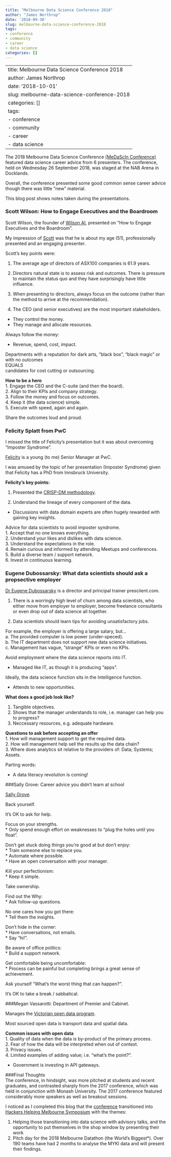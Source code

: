 ```yaml
---
title: "Melbourne Data Science Conference 2018"
author: "James Northrop"
date: '2018-09-30'
slug: melbourne-data-science-conference-2018
tags:
- conference
- community
- career
- data science
categories: []
---
```

---
title: Melbourne Data Science Conference 2018
author: James Northrop
date: '2018-10-01'
slug: melbourne-data-science-conference-2018
categories: []
tags:
  - conference
  - community
  - career
  - data science
---


The 2018 Melbourne Data Science Conference [(MeDaScIn Conference)](http://www.datasciencemelbourne.com/medascin2018/) featured data science career advice from 6 presenters.  The conference, held on Wednesday 26 September 2018, was staged at the NAB Arena in Docklands.  

Overall, the conference presented some good common sense career advice though there was little "new" material.  

This blog post shows notes taken during the presentations.


### Scott Wilson: How to Engage Executives and the Boardroom

Scott Wilson, the founder of [Wilson AI](http://www.wilsonai.com/), presented on "How to Engage Executives and the Boardroom".

My impression of [Scott](https://www.linkedin.com/in/wilsondscott/) was that he is about my age (51), professionally presented and an engaging presenter.

Scott's key points were:

1. The average age of directors of ASX100 companies is 61.9 years.  

2. Directors natural state is to assess risk and outcomes.  There is pressure to maintain the status quo and they have surprisingly have little influence.  

3. When presenting to directors, always focus on the outcome (rather than the method to arrive at the recommendation).  

4. The CEO (and senior executives) are the most important stakeholders.  
  + They control the money.  
  + They manage and allocate resources.
  
Always follow the money:

* Revenue, spend, cost, impact.  

Departments with a reputation for dark arts, "black box", "black magic" or with no outcomes  
EQUALS    
candidates for cost cutting or outsourcing.

**How to be a hero**  
1. Engage the CEO and the C-suite (and then the board).  
2. Align to their KPIs and company strategy.  
3. Follow the money and focus on outcomes.  
4. Keep it (the data science) simple.  
5. Execute with speed, again and again.

Share the outcomes loud and proud.


### Felicity Splatt from PwC  

I missed the title of Felicity's presentation but it was about overcoming "Imposter Syndrome".  

[Felicity](https://www.linkedin.com/in/felicity-splatt/) is a young (to me) Senior Manager at PwC.  

I was amused by the topic of her presentation (Imposter Syndrome) given that Felicity has a PhD from Innsbruck University.  

**Felicity's key points: ** 

1. Presented the [CRISP-DM methodology](https://en.wikipedia.org/wiki/Cross-industry_standard_process_for_data_mining).  

2. Understand the lineage of every component of the data.  
* Discussions with data domain experts are often hugely rewarded with gaining key insights.  

Advice for data scientists to avoid imposter syndrome.  
1. Accept that no one knows everything.  
2. Understand your likes and dislikes with data science.  
3. Understand the expectations in the role.  
4. Remain curious and informed by attending Meetups and conferences.  
5. Build a diverse team / support network.  
6. Invest in continuous learning.  


### Eugene Dubossarsky: What data scientists should ask a propsective employer  

[Dr Eugene Dubossarsky](https://www.linkedin.com/in/eugene-dubossarsky-09208a1/) is a director and principal trainer presciient.com.

1. There is a worringly high level of churn among data scientists, who either move from employer to employer, become freelance consultants or even drop out of data science all together.  

2. Data scientists should learn tips for avoiding unsatisfactory jobs.

For example, the employer is offering a large salary, but...  
a. The provided computer is low power (under-speced).  
b. The IT department does not support new data science initiatives.  
c. Management has vague, "strange" KPIs or even no KPIs.  

Avoid employment where the data science reports into IT.  

* Managed like IT, as though it is producing "apps".  

Ideally, the data science function sits in the Intelligence function.  

* Attends to new opportunities.  

**What does a good job look like?**  

1. Tangible objectives.
2. Shows that the manager understands to role, i.e. manager can help you to progress?
3. Neccessary resources, e.g. adequate hardware.  

**Questions to ask before accepting an offer**  
1. How will management support to get the required data.  
2. How will management help sell the results up the data chain?  
3. Where does analytics sit relative to the providers of: Data; Systems; Assets.  
  
Parting words:  

* A data literacy revolution is coming!  

###Sally Grove: Career advice you didn't learn at school  

[Sally Grove](https://www.linkedin.com/in/sally-grove-6007a221/).  

Back yourself.  

It's OK to ask for help.  

Focus on your strengths.  
* Only spend enough effort on weaknesses to "plug the holes until you float".  

Don't get stuck doing things you're good at but don't enjoy:  
* Train someone else to replace you.  
* Automate where possible.  
* Have an open conversation with your manager.  

Kill your perfectionism:  
* Keep it simple.  

Take ownership.  

Find out the Why:  
* Ask follow-up questions.

No one cares how you got there:  
* Tell them the insights.  

Don't hide in the corner:  
* Have conversations, not emails.  
* Say "hi!".  

Be aware of office politics:  
* Build a support network.  

Get comfortable being uncomfortable:  
* Process can be painful but completing brings a great sense of achievement.  

Ask yourself "What's the worst thing that can happen?".

It's OK to take a break / sabbatical.  


###Megan Vassarotti: Department of Premier and Cabinet.  

Manages the [Victorian open data program](https://www.data.vic.gov.au/).

Most sourced open data is transport data and spatial data.  

**Common issues with open data**  
1. Quality of data when the data is by-product of the primary process.  
2. Fear of how the data will be interpreted when out of context.  
3. Privacy issues.  
4. Limited examples of adding value; i.e. "what's the point?".  

* Government is investing in API gateways.  

###Final Thoughts  
The conference, in hindsight, was more pitched at students and recent graduates, and contrasted sharply from the 2017 conference, which was held in conjunction with Monash University.  The 2017 conference featured considerably more speakers as well as breakout sessions.  

I noticed as I completed this blog that the [conference](https://www.meetup.com/Data-Science-Melbourne/events/248209655/) transitioned into [Hackers Helping Melbourne Symposium](http://www.datasciencemelbourne.com/medascin2018/) with the themes:  

1. Helping those transitioning into data science with advisory talks, and the opportunity to put themselves in the shop window by presenting their work
2. Pitch day for the 2018 Melbourne Datathon (the World’s Biggest*). Over 190 teams have had 2 months to analyse the MYKI data and will present their findings.  

